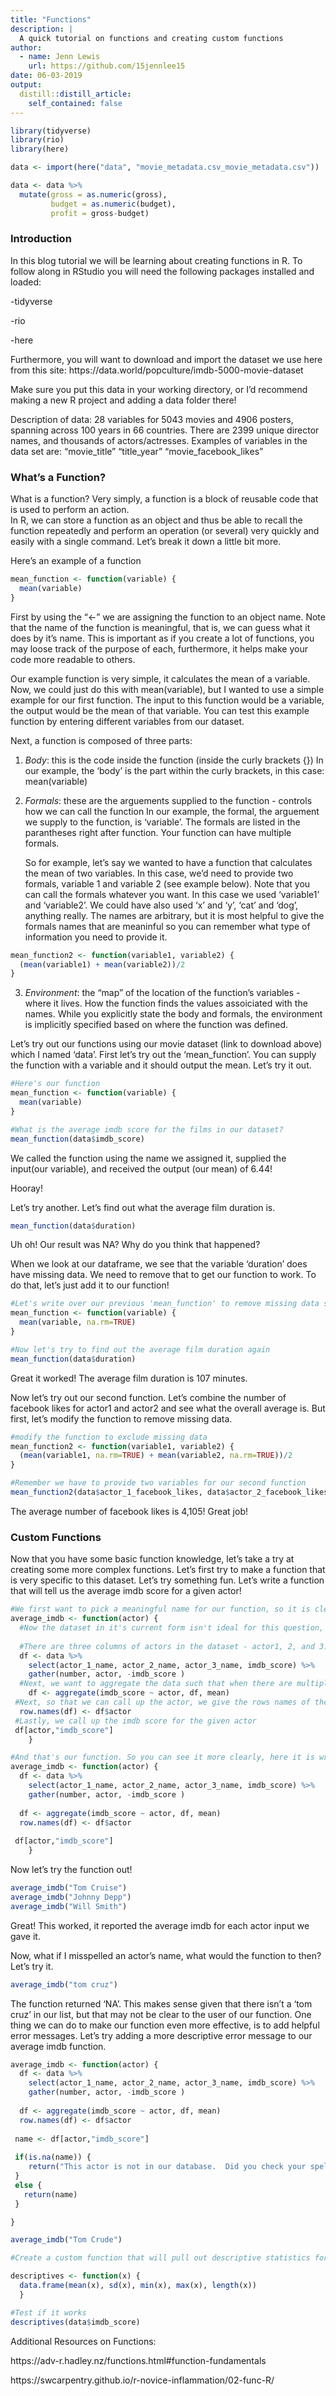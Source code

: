 ```yaml
---
title: "Functions"
description: |
  A quick tutorial on functions and creating custom functions
author:
  - name: Jenn Lewis
    url: https://github.com/15jennlee15
date: 06-03-2019
output:
  distill::distill_article:
    self_contained: false
---
```


```r
library(tidyverse)
library(rio)
library(here)

data <- import(here("data", "movie_metadata.csv_movie_metadata.csv"))

data <- data %>%
  mutate(gross = as.numeric(gross),
         budget = as.numeric(budget),
         profit = gross-budget)
```
### Introduction

In this blog tutorial we will be learning about creating functions in R. To follow along in RStudio you will need the following packages installed and loaded:

-tidyverse

-rio

-here

Furthermore, you will want to download and import the dataset we use here from this site:
https://data.world/popculture/imdb-5000-movie-dataset

Make sure you put this data in your working directory, or I'd recommend making a new R project and adding a data folder there!

Description of data:
28 variables for 5043 movies and 4906 posters, spanning across 100 years in 66 countries. There are 2399 unique director names, and thousands of actors/actresses. Examples of variables in the data set are: "movie_title"  "title_year"  "movie_facebook_likes"

### What's a Function?

What is a function? Very simply, a function is a block of reusable code that is used to perform an action.  
In R, we can store a function as an object and thus be able to recall the function repeatedly and perform an operation (or several) very quickly and easily with a single command.  Let's break it down a little bit more.

Here's an example of a function

```r
mean_function <- function(variable) {
  mean(variable)
}

```
First by using the "<-" we are assigning the function to an object name.  Note that the name of the function is meaningful, that is, we can guess what it does by it's name. This is important as if you create a lot of functions, you may loose track of the purpose of each, furthermore, it helps make your code more readable to others.

Our example function is very simple, it calculates the mean of a variable.  Now, we could just do this with mean(variable), but I wanted to use a simple example for our first function. The input to this function would be a variable, the output would be the mean of that variable.  You can test this example function by entering different variables from our dataset.

Next, a function is composed of three parts:

1) *Body*: this is the code inside the function (inside the curly brackets {})
    In our example, the 'body' is the part within the curly brackets, in this case:  mean(variable)
    
2) *Formals*: these are the arguements supplied to the function - controls how we can call the function
    In our example, the formal, the arguement we supply to the function, is 'variable'. The formals are listed in       the parantheses right after function.  Your function can have multiple formals. 
    
   So for example, let's say we wanted to have a function that calculates the mean of two variables.  In this           case, we'd need to provide two formals, variable 1 and variable 2 (see example below).  Note that you can call      the formals whatever you want. In this case we used 'variable1' and 'variable2'. We could have also used 'x' and     'y', 'cat' and 'dog', anything really. The names are arbitrary, but it is most helpful to give the formals names     that are meaninful so you can remember what type of information you need to provide it. 
    
```r
mean_function2 <- function(variable1, variable2) {
  (mean(variable1) + mean(variable2))/2
}
```
3) *Environment*:  the "map" of the location of the function's variables - where it lives. How the function finds       the values assoiciated with the names.  While you explicitly state the body and formals, the environment is         implicitly specified based on where the function was defined.

Let's try out our functions using our movie dataset (link to download above) which I named 'data'. First let's try out the 'mean_function'.  You can supply the function with a variable and it should output the mean. Let's try it out.

```r
#Here's our function
mean_function <- function(variable) {
  mean(variable)
}

#What is the average imdb score for the films in our dataset?
mean_function(data$imdb_score)
```
We called the function using the name we assigned it, supplied the input(our variable), and received the output (our mean) of 6.44!

Hooray!

Let's try another.  Let's find out what the average film duration is.

```r
mean_function(data$duration)

```
Uh oh! Our result was NA? Why do you think that happened?

When we look at our dataframe, we see that the variable 'duration' does have missing data.  We need to remove that to get our function to work.  To do that, let's just add it to our function!

```r
#Let's write over our previous 'mean_function' to remove missing data so it works on more of our variables
mean_function <- function(variable) {
  mean(variable, na.rm=TRUE)
}

#Now let's try to find out the average film duration again
mean_function(data$duration)
```
Great it worked!  The average film duration is 107 minutes.

Now let's try out our second function. Let's combine the number of facebook likes for actor1 and actor2 and see what the overall average is. But first, let's modify the function to remove missing data.

```r
#modify the function to exclude missing data
mean_function2 <- function(variable1, variable2) {
  (mean(variable1, na.rm=TRUE) + mean(variable2, na.rm=TRUE))/2
}

#Remember we have to provide two variables for our second function
mean_function2(data$actor_1_facebook_likes, data$actor_2_facebook_likes)

```
The average number of facebook likes is 4,105! Great job!

### Custom Functions

Now that you have some basic function knowledge, let's take a try at creating some more complex functions.  Let's first try to make a function that is very specific to this dataset.  Let's try something fun.  Let's write a function that will tell us the average imdb score for a given actor!

```r
#We first want to pick a meaningful name for our function, so it is clear what it does.  Also what's the arguements we need to provide to the function?  The actor's name right?  So we'll have one formal for this function.
average_imdb <- function(actor) {
  #Now the dataset in it's current form isn't ideal for this question, but luckily we can change the dataset within   the function.  Notice that nothing is saved to our global environment when we do this, it remains in the function.
  
  #There are three columns of actors in the dataset - actor1, 2, and 3.  We will want to gather these all into one      column first. I also used select here to select just the relevant variables
  df <- data %>%
    select(actor_1_name, actor_2_name, actor_3_name, imdb_score) %>%
    gather(number, actor, -imdb_score )
  #Next, we want to aggregate the data such that when there are multiple instances of an actor, we calculate their overall mean
    df <- aggregate(imdb_score ~ actor, df, mean)
 #Next, so that we can call up the actor, we give the rows names of the actors.
  row.names(df) <- df$actor 
 #Lastly, we call up the imdb score for the given actor
 df[actor,"imdb_score"]
    }

#And that's our function. So you can see it more clearly, here it is written out without the comments:
average_imdb <- function(actor) {
  df <- data %>%
    select(actor_1_name, actor_2_name, actor_3_name, imdb_score) %>%
    gather(number, actor, -imdb_score )
  
  df <- aggregate(imdb_score ~ actor, df, mean)
  row.names(df) <- df$actor 
  
 df[actor,"imdb_score"]
    }

```

Now let's try the function out!

```r

average_imdb("Tom Cruise")
average_imdb("Johnny Depp")
average_imdb("Will Smith")

```

Great! This worked, it reported the average imdb for each actor input we gave it.  

Now, what if I misspelled an actor's name, what would the function to then?  Let's try it.

```r

average_imdb("tom cruz")
```
The function returned 'NA'.  This makes sense given that there isn't a 'tom cruz' in our list, but that may not be clear to the user of our function.  One thing we can do to make our function even more effective, is to add helpful error messages. Let's try adding a more descriptive error message to our average imdb function.

```r
average_imdb <- function(actor) {
  df <- data %>%
    select(actor_1_name, actor_2_name, actor_3_name, imdb_score) %>%
    gather(number, actor, -imdb_score )
  
  df <- aggregate(imdb_score ~ actor, df, mean)
  row.names(df) <- df$actor 
  
 name <- df[actor,"imdb_score"]
 
 if(is.na(name)) {
    return("This actor is not in our database.  Did you check your spelling?  Make sure to capitalize the first letter of the first and last name")
 }
 else {
   return(name)
 }

}

average_imdb("Tom Crude")

```

```r
#Create a custom function that will pull out descriptive statistics for a variable

descriptives <- function(x) {
  data.frame(mean(x), sd(x), min(x), max(x), length(x))
  }

#Test if it works
descriptives(data$imdb_score)
```

Additional Resources on Functions:

https://adv-r.hadley.nz/functions.html#function-fundamentals

https://swcarpentry.github.io/r-novice-inflammation/02-func-R/

